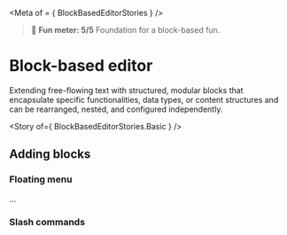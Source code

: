 
<Meta of = { BlockBasedEditorStories } />

> 🙂 **Fun meter: 5/5** Foundation for a block-based fun.

# Block-based editor

Extending free-flowing text with structured, modular blocks that encapsulate specific functionalities, data types, or content structures and can be rearranged, nested, and configured independently.

<Story of={ BlockBasedEditorStories.Basic } />

## Adding blocks

### Floating menu

...

### Slash commands
